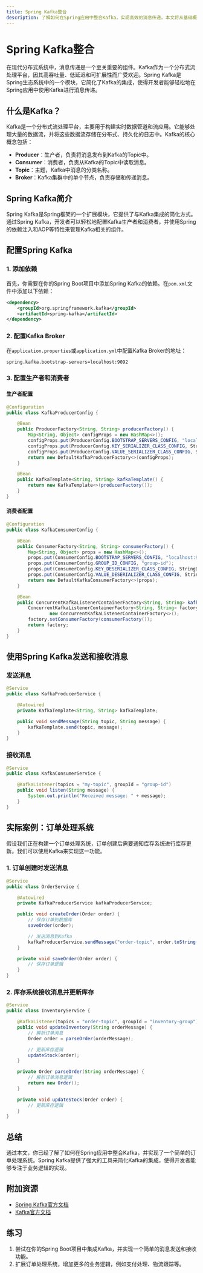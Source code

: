 ```yaml
---
title: Spring Kafka整合
description: 了解如何在Spring应用中整合Kafka，实现高效的消息传递。本文将从基础概念讲起，逐步引导你完成Spring Kafka的配置和使用。
---
```


# Spring Kafka整合

在现代分布式系统中，消息传递是一个至关重要的组件。Kafka作为一个分布式流处理平台，因其高吞吐量、低延迟和可扩展性而广受欢迎。Spring Kafka是Spring生态系统中的一个模块，它简化了Kafka的集成，使得开发者能够轻松地在Spring应用中使用Kafka进行消息传递。

## 什么是Kafka？

Kafka是一个分布式流处理平台，主要用于构建实时数据管道和流应用。它能够处理大量的数据流，并将这些数据流存储在分布式、持久化的日志中。Kafka的核心概念包括：

- **Producer**：生产者，负责将消息发布到Kafka的Topic中。
- **Consumer**：消费者，负责从Kafka的Topic中读取消息。
- **Topic**：主题，Kafka中消息的分类名称。
- **Broker**：Kafka集群中的单个节点，负责存储和传递消息。

## Spring Kafka简介

Spring Kafka是Spring框架的一个扩展模块，它提供了与Kafka集成的简化方式。通过Spring Kafka，开发者可以轻松地配置Kafka生产者和消费者，并使用Spring的依赖注入和AOP等特性来管理Kafka相关的组件。

## 配置Spring Kafka

### 1. 添加依赖

首先，你需要在你的Spring Boot项目中添加Spring Kafka的依赖。在`pom.xml`文件中添加以下依赖：

```xml
<dependency>
    <groupId>org.springframework.kafka</groupId>
    <artifactId>spring-kafka</artifactId>
</dependency>
```

### 2. 配置Kafka Broker

在`application.properties`或`application.yml`中配置Kafka Broker的地址：

```properties
spring.kafka.bootstrap-servers=localhost:9092
```

### 3. 配置生产者和消费者

#### 生产者配置

```java
@Configuration
public class KafkaProducerConfig {

    @Bean
    public ProducerFactory<String, String> producerFactory() {
        Map<String, Object> configProps = new HashMap<>();
        configProps.put(ProducerConfig.BOOTSTRAP_SERVERS_CONFIG, "localhost:9092");
        configProps.put(ProducerConfig.KEY_SERIALIZER_CLASS_CONFIG, StringSerializer.class);
        configProps.put(ProducerConfig.VALUE_SERIALIZER_CLASS_CONFIG, StringSerializer.class);
        return new DefaultKafkaProducerFactory<>(configProps);
    }

    @Bean
    public KafkaTemplate<String, String> kafkaTemplate() {
        return new KafkaTemplate<>(producerFactory());
    }
}
```

#### 消费者配置

```java
@Configuration
public class KafkaConsumerConfig {

    @Bean
    public ConsumerFactory<String, String> consumerFactory() {
        Map<String, Object> props = new HashMap<>();
        props.put(ConsumerConfig.BOOTSTRAP_SERVERS_CONFIG, "localhost:9092");
        props.put(ConsumerConfig.GROUP_ID_CONFIG, "group-id");
        props.put(ConsumerConfig.KEY_DESERIALIZER_CLASS_CONFIG, StringDeserializer.class);
        props.put(ConsumerConfig.VALUE_DESERIALIZER_CLASS_CONFIG, StringDeserializer.class);
        return new DefaultKafkaConsumerFactory<>(props);
    }

    @Bean
    public ConcurrentKafkaListenerContainerFactory<String, String> kafkaListenerContainerFactory() {
        ConcurrentKafkaListenerContainerFactory<String, String> factory =
                new ConcurrentKafkaListenerContainerFactory<>();
        factory.setConsumerFactory(consumerFactory());
        return factory;
    }
}
```

## 使用Spring Kafka发送和接收消息

### 发送消息

```java
@Service
public class KafkaProducerService {

    @Autowired
    private KafkaTemplate<String, String> kafkaTemplate;

    public void sendMessage(String topic, String message) {
        kafkaTemplate.send(topic, message);
    }
}
```

### 接收消息

```java
@Service
public class KafkaConsumerService {

    @KafkaListener(topics = "my-topic", groupId = "group-id")
    public void listen(String message) {
        System.out.println("Received message: " + message);
    }
}
```

## 实际案例：订单处理系统

假设我们正在构建一个订单处理系统，订单创建后需要通知库存系统进行库存更新。我们可以使用Kafka来实现这一功能。

### 1. 订单创建时发送消息

```java
@Service
public class OrderService {

    @Autowired
    private KafkaProducerService kafkaProducerService;

    public void createOrder(Order order) {
        // 保存订单到数据库
        saveOrder(order);

        // 发送消息到Kafka
        kafkaProducerService.sendMessage("order-topic", order.toString());
    }

    private void saveOrder(Order order) {
        // 保存订单逻辑
    }
}
```

### 2. 库存系统接收消息并更新库存

```java
@Service
public class InventoryService {

    @KafkaListener(topics = "order-topic", groupId = "inventory-group")
    public void updateInventory(String orderMessage) {
        // 解析订单消息
        Order order = parseOrder(orderMessage);

        // 更新库存逻辑
        updateStock(order);
    }

    private Order parseOrder(String orderMessage) {
        // 解析订单消息逻辑
        return new Order();
    }

    private void updateStock(Order order) {
        // 更新库存逻辑
    }
}
```

## 总结

通过本文，你已经了解了如何在Spring应用中整合Kafka，并实现了一个简单的订单处理系统。Spring Kafka提供了强大的工具来简化Kafka的集成，使得开发者能够专注于业务逻辑的实现。

## 附加资源

- [Spring Kafka官方文档](https://docs.spring.io/spring-kafka/docs/current/reference/html/)
- [Kafka官方文档](https://kafka.apache.org/documentation/)

## 练习

1. 尝试在你的Spring Boot项目中集成Kafka，并实现一个简单的消息发送和接收功能。
2. 扩展订单处理系统，增加更多的业务逻辑，例如支付处理、物流跟踪等。
